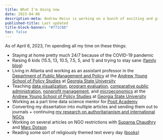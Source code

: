 ```yaml
---
title: What I'm doing now
date: 2023-04-06
description-meta: Andrew Heiss is working on a bunch of exciting and groundbreaking projects
published-title: Last updated
title-block-banner: "#771C6D"
toc: false
---
```


As of April 6, 2023, I'm spending all my time on these things:

- Staying at home pretty much 24/7 because of the COVID-19 pandemic
- Raising 6 kids (15.5, 13, 10.5, 7.5, 5, and 1) and trying to stay sane ([family blog](http://www.heissatopia.com/))
- Living in Atlanta and working as an assistant professor in the [Department of Public Management and Policy](https://aysps.gsu.edu/public-management-policy/) at the [Andrew Young School of Policy Studies](https://aysps.gsu.edu/) at [Georgia State University](https://www.gsu.edu/)
- Teaching [data visualization](https://datavizs21.classes.andrewheiss.com/), [program evaluation](https://evalsp23.classes.andrewheiss.com/), [comparative public administration](https://compasp23.classes.andrewheiss.com/),  [nonprofit management](https://nonprofitf22.classes.andrewheiss.com), and [microeconomics](https://econs22.classes.andrewheiss.com/) at the [Andrew Young School of Policy Studies](https://aysps.gsu.edu/) at [Georgia State University](https://www.gsu.edu/)
- Working as a part time data science mentor for [Posit Academy](https://posit.co/products/enterprise/academy/)
- Converting my dissertation into multiple articles and sending them out to journals + continuing [my research on authoritarianism and international NGOs](https://www.ingoresearch.org/)
- Working on several articles on NGO restrictions with [Suparna Chaudhry](http://www.suparnachaudhry.com/) and [Marc Dotson](https://marriottschool.byu.edu/directory/details?id=50683)
- Reading some sort of religiously themed text every day ([books](https://www.goodreads.com/review/list/2733632-andrew-heiss?shelf=religious))
